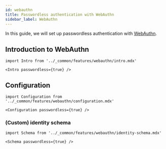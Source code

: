 ```yaml
---
id: webauthn
title: Passwordless authentication with WebAuthn
sidebar_label: WebAuthn
---
```


In this guide, we will set up passwordless authentication with
[WebAuthn](https://developer.mozilla.org/en-US/docs/Web/API/Web_Authentication_API).

## Introduction to WebAuthn

```mdx-code-block
import Intro from '../_common/features/webauthn/intro.mdx'

<Intro passwordless={true} />
```

## Configuration

```mdx-code-block
import Configuration from '../_common/features/webauthn/configuration.mdx'

<Configuration passwordless={true} />
```

### (Custom) identity schema

```mdx-code-block
import Schema from '../_common/features/webauthn/identity-schema.mdx'

<Schema passwordless={true} />
```
